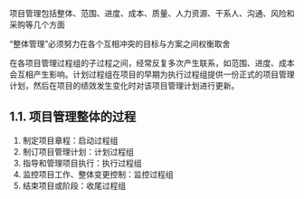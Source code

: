 项目管理包括整体、范围、进度、成本、质量、人力资源、干系人、沟通、风险和采购等几个方面

“整体管理”必须努力在各个互相冲突的目标与方案之间权衡取舍

在各项目管理过程组的子过程之间，经常反复多次产生联系，如范围、进度、成本会互相产生影响。计划过程组在项目的早期为执行过程组提供一份正式的项目管理计划，然后在项目的绩效发生变化时对该项目管理计划进行更新。

## 1.1. 项目管理整体的过程
1. 制定项目章程：启动过程组
2. 制订项目管理计划：计划过程组
3. 指导和管理项目执行：执行过程组
4. 监控项目工作、整体变更控制：监控过程组
5. 结束项目或阶段：收尾过程组